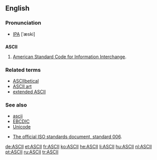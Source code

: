 ==English==

===Pronunciation===
* [[IPA]] [ˈæski]

==={{acronym}}===
{{wikipedia}}
'''ASCII'''

# {{computing}} [[American Standard Code for Information Interchange]].

===Related terms===
*[[ASCIIbetical]]
*[[ASCII art]]
*[[extended ASCII]]

===See also===
*[[ascii]]
*[[EBCDIC]]
*[[Unicode]]

*[http://www.itscj.ipsj.or.jp/ISO-IR/006.pdf The official ISO standards document, standard 006].

[[de:ASCII]]
[[et:ASCII]]
[[fr:ASCII]]
[[ko:ASCII]]
[[he:ASCII]]
[[li:ASCII]]
[[hu:ASCII]]
[[nl:ASCII]]
[[pt:ASCII]]
[[ru:ASCII]]
[[tr:ASCII]]